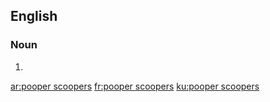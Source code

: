 ==English==

===Noun===
{{head|en|plural|head=[[pooper]] [[scooper]]s}}

# {{plural of|pooper scooper|lang=en|nocat=1}}

[[ar:pooper scoopers]]
[[fr:pooper scoopers]]
[[ku:pooper scoopers]]